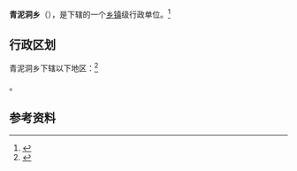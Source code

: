 {{中国乡级行政区|54/21/22/206/000}}

'''青泥洞乡'''（{{bo|z=ཆུ་གཉེས་མདོ་}}），是{{PRC admin/fullname|54/21/22/206/000|3}}下辖的一个[[乡镇|乡镇]]级行政单位。<ref>{{PRC admin/ref sgc|{{PRC admin/parent|54/21/22/206/000}}}}</ref>

== 行政区划 ==

青泥洞乡下辖以下地区：<ref>{{PRC admin/ref sgc|54/21/22/206/000}}</ref>

{{PRC admin/children|54/21/22/206/000}}。

== 参考资料 ==

{{reflist}}

{{行政区划小作品}}
{{PRC admin/navcat|54/21/22/206/000}}
